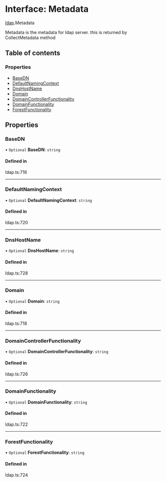 # Interface: Metadata

[ldap](/templates/protocols/javascript/modules/ldap).Metadata

Metadata is the metadata for ldap server.
this is returned by CollectMetadata method

## Table of contents

### Properties

- [BaseDN](/templates/protocols/javascript/modules/ldap.Metadata#basedn)
- [DefaultNamingContext](/templates/protocols/javascript/modules/ldap.Metadata#defaultnamingcontext)
- [DnsHostName](/templates/protocols/javascript/modules/ldap.Metadata#dnshostname)
- [Domain](/templates/protocols/javascript/modules/ldap.Metadata#domain)
- [DomainControllerFunctionality](/templates/protocols/javascript/modules/ldap.Metadata#domaincontrollerfunctionality)
- [DomainFunctionality](/templates/protocols/javascript/modules/ldap.Metadata#domainfunctionality)
- [ForestFunctionality](/templates/protocols/javascript/modules/ldap.Metadata#forestfunctionality)

## Properties

### BaseDN

• `Optional` **BaseDN**: `string`

#### Defined in

ldap.ts:716

___

### DefaultNamingContext

• `Optional` **DefaultNamingContext**: `string`

#### Defined in

ldap.ts:720

___

### DnsHostName

• `Optional` **DnsHostName**: `string`

#### Defined in

ldap.ts:728

___

### Domain

• `Optional` **Domain**: `string`

#### Defined in

ldap.ts:718

___

### DomainControllerFunctionality

• `Optional` **DomainControllerFunctionality**: `string`

#### Defined in

ldap.ts:726

___

### DomainFunctionality

• `Optional` **DomainFunctionality**: `string`

#### Defined in

ldap.ts:722

___

### ForestFunctionality

• `Optional` **ForestFunctionality**: `string`

#### Defined in

ldap.ts:724
